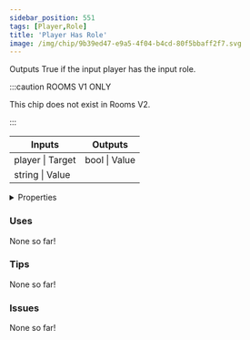 ```yaml
---
sidebar_position: 551
tags: [Player,Role]
title: 'Player Has Role'
image: /img/chip/9b39ed47-e9a5-4f04-b4cd-80f5bbaff2f7.svg
---
```


Outputs True if the input player has the input role.

:::caution ROOMS V1 ONLY
    
This chip does not exist in Rooms V2.

:::


<IChip uuid="9b39ed47-e9a5-4f04-b4cd-80f5bbaff2f7"/>

<table><thead><tr><th>Inputs</th><th>Outputs</th></tr></thead><tbody><tr><td>player | Target</td><td>bool | Value</td></tr><tr><td>string | Value</td><td /></tr></tbody></table>

<details>
  <summary>Properties</summary>
  <div>
    <div>
    <table>
      <tbody>
        <tr>
          <td>Is beta required?</td>
          <td>No</td>
        </tr>
        <tr>
          <td>Is chip a trolling risk?</td>
          <td>No</td>
        </tr>
        <tr>
          <td>Is chip a role assignment risk?</td>
          <td>No</td>
        </tr>
        <tr>
          <td>Chip UUID</td>
          <td>9b39ed47-e9a5-4f04-b4cd-80f5bbaff2f7</td>
        </tr>
        <tr>
          <td>Room availability</td>
          <td>Rooms V1 only</td>
        </tr>
      </tbody>
    </table>
    </div>
  </div>
</details>

### Uses

None so far!

### Tips

None so far!

### Issues

None so far!